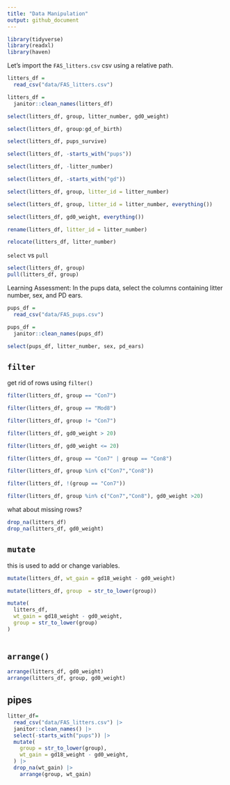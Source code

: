 ```yaml
---
title: "Data Manipulation"
output: github_document
---
```


```r
library(tidyverse)
library(readxl)
library(haven)
```


  
Let's import the `FAS_litters.csv` csv using a relative path. 
  
```r
litters_df =
  read_csv("data/FAS_litters.csv")

litters_df =
  janitor::clean_names(litters_df)
``` 

```r
select(litters_df, group, litter_number, gd0_weight)

select(litters_df, group:gd_of_birth)

select(litters_df, pups_survive)

select(litters_df, -starts_with("pups"))

select(litters_df, -litter_number)

select(litters_df, -starts_with("gd"))

select(litters_df, group, litter_id = litter_number)

select(litters_df, group, litter_id = litter_number, everything())

select(litters_df, gd0_weight, everything())
```


```r
rename(litters_df, litter_id = litter_number)

relocate(litters_df, litter_number)
```

`select` vs `pull`

```r
select(litters_df, group)
pull(litters_df, group)
```


Learning Assessment: In the pups data, select the columns containing litter number, sex, and PD ears. 

```r
pups_df =
  read_csv("data/FAS_pups.csv")

pups_df =
  janitor::clean_names(pups_df)

select(pups_df, litter_number, sex, pd_ears)
```

## `filter`

get rid of rows using `filter()`

```r
filter(litters_df, group == "Con7")

filter(litters_df, group == "Mod8")

filter(litters_df, group != "Con7")

filter(litters_df, gd0_weight > 20)

filter(litters_df, gd0_weight <= 20)

filter(litters_df, group == "Con7" | group == "Con8")

filter(litters_df, group %in% c("Con7","Con8"))

filter(litters_df, !(group == "Con7"))

filter(litters_df, group %in% c("Con7","Con8"), gd0_weight >20)
```

what about missing rows?

```r
drop_na(litters_df)
drop_na(litters_df, gd0_weight)
```


## `mutate`

this is used to add or change variables.

```r
mutate(litters_df, wt_gain = gd18_weight - gd0_weight)

mutate(litters_df, group  = str_to_lower(group))

mutate(
  litters_df, 
  wt_gain = gd18_weight - gd0_weight, 
  group = str_to_lower(group)
)
       
```


## `arrange()`

```r
arrange(litters_df, gd0_weight)
arrange(litters_df, group, gd0_weight)
```

## pipes
```r
litter_df=
  read_csv("data/FAS_litters.csv") |>
  janitor::clean_names() |>
  select(-starts_with("pups")) |>
  mutate(
    group = str_to_lower(group), 
    wt_gain = gd18_weight - gd0_weight,
  ) |>
  drop_na(wt_gain) |>
    arrange(group, wt_gain)
```



